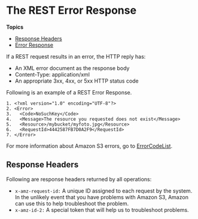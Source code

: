 # The REST Error Response<a name="UsingRESTError"></a>

**Topics**
+ [Response Headers](#UsingRESTErrorResponseHeaders)
+ [Error Response](ErrorResponse.mdx)

If a REST request results in an error, the HTTP reply has: 
+ An XML error document as the response body 
+ Content\-Type: application/xml
+ An appropriate 3xx, 4xx, or 5xx HTTP status code

Following is an example of a REST Error Response\.

```
1. <?xml version="1.0" encoding="UTF-8"?>
2. <Error>
3.   <Code>NoSuchKey</Code>
4.   <Message>The resource you requested does not exist</Message>
5.   <Resource>/mybucket/myfoto.jpg</Resource> 
6.   <RequestId>4442587FB7D0A2F9</RequestId>
7. </Error>
```

For more information about Amazon S3 errors, go to [ErrorCodeList](https://docs.aws.amazon.com/AmazonS3/latest/API/ErrorResponses.html)\.

## Response Headers<a name="UsingRESTErrorResponseHeaders"></a>

Following are response headers returned by all operations:
+ `x-amz-request-id:` A unique ID assigned to each request by the system\. In the unlikely event that you have problems with Amazon S3, Amazon can use this to help troubleshoot the problem\.
+ `x-amz-id-2:` A special token that will help us to troubleshoot problems\.